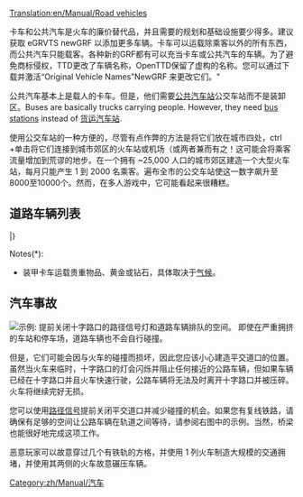 [[Translation:en/Manual/Road vehicles]]

{{zh/翻译|origin=en/Manual/Road vehicles
|from=en
|to=zh
|Percentage=95
}}

{{zh/Manual/目录}}

卡车和公共汽车是火车的廉价替代品，并且需要的规划和基础设施要少得多。建议获取 eGRVTS newGRF 以添加更多车辆。卡车可以运载除乘客以外的所有东西，而公共汽车只能载客。各种新的GRF都有可以充当卡车或公共汽车的车辆。为了避免商标侵权，TTD更改了车辆名称，OpenTTD保留了虚构的名称。您可以通过下载并激活“Original Vehicle Names”NewGRF 来更改它们。"

公共汽车基本上是载人的卡车。但是，他们需要[[en/Manual/Loading Bays#bus-loading-bay|公共汽车站]]公交车站而不是装卸区。Buses are basically trucks carrying people. However, they need [[en/Manual/Loading Bays#bus-loading-bay|bus stations]] instead of [[en/Manual/Loading Bays#lorry-loading-bay|货运汽车站]].

使用公交车站的一种方便的，尽管有点作弊的方法是将它们放在城市四处，ctrl +单击将它们连接到城市郊区的火车站或机场（或两者兼而有之！这可能会将乘客流量增加到荒谬的地步。在一个拥有 ~25,000 人口的城市郊区建造一个大型火车站，每月只能产生 1 到 2000 名乘客。遍布全市的公交车站使这一数字飙升至8000至10000个。然而，在多人游戏中，它可能看起来很糟糕。

== 道路车辆列表 ==
{{zh/Manual/车辆列表/开始}}
{{en/Manual/VehicleTable/Header|乘客和邮件}}
{{en/Manual/VehicleTable/Row|
*[[en/Manual/Base Set/Road Vehicles/Buses]]
*[[en/Manual/Base Set/Road Vehicles/Mail Trucks]]
|
*[[en/Manual/Base Set/Road Vehicles/Buses]]
*[[en/Manual/Base Set/Road Vehicles/Mail Trucks]]
|
*[[en/Manual/Base Set/Road Vehicles/Buses]]
*[[en/Manual/Base Set/Road Vehicles/Mail Trucks]]
|
*[[en/Manual/Base Set/Road Vehicles/Buses]]
*[[en/Manual/Base Set/Road Vehicles/Mail Trucks]]
}}
{{en/Manual/VehicleTable/Header|普通货物}}
{{en/Manual/VehicleTable/Row|
*[[en/Manual/Base Set/Road Vehicles/Oil Tankers]]
*[[en/Manual/Base Set/Road Vehicles/Goods Trucks]]
*[[en/Manual/Base Set/Road Vehicles/Grain Trucks]]
*[[en/Manual/Base Set/Road Vehicles/Livestock Vans]]
*[[en/Manual/Base Set/Road Vehicles/Wood Trucks]]
|
*[[en/Manual/Base Set/Road Vehicles/Oil Tankers]]
*[[en/Manual/Base Set/Road Vehicles/Goods Trucks]]
*[[en/Manual/Base Set/Road Vehicles/Grain Trucks]]
*[[en/Manual/Base Set/Road Vehicles/Livestock Vans]]
*[[en/Manual/Base Set/Road Vehicles/Wood Trucks]]
|
*[[en/Manual/Base Set/Road Vehicles/Oil Tankers]]
*[[en/Manual/Base Set/Road Vehicles/Goods Trucks]]
*[[en/Manual/Base Set/Road Vehicles/Grain Trucks]]
* -
*[[en/Manual/Base Set/Road Vehicles/Wood Trucks]]
|
*[[en/Manual/Base Set/Road Vehicles/Cola Trucks]]
*[[en/Manual/Base Set/Road Vehicles/Sweet Trucks]]
*[[en/Manual/Base Set/Road Vehicles/Toy Vans]]
*[[en/Manual/Base Set/Road Vehicles/Battery Trucks]]
*[[en/Manual/Base Set/Road Vehicles/Candyfloss Trucks]]
}}
{{en/Manual/VehicleTable/Header|类似货物}}
{{en/Manual/VehicleTable/Row|
*[[en/Manual/Base Set/Road Vehicles/Armoured Trucks]]*
*[[en/Manual/Base Set/Road Vehicles/Coal Trucks]]
*[[en/Manual/Base Set/Road Vehicles/Iron Ore Trucks]]
*[[en/Manual/Base Set/Road Vehicles/Steel Trucks]]
* -
|
*[[en/Manual/Base Set/Road Vehicles/Armoured Trucks]]*
*[[en/Manual/Base Set/Road Vehicles/Coal Trucks]]
* -
*[[en/Manual/Base Set/Road Vehicles/Paper Trucks]]
*[[en/Manual/Base Set/Road Vehicles/Food Vans]]
|
*[[en/Manual/Base Set/Road Vehicles/Armoured Trucks]]*
* -
*[[en/Manual/Base Set/Road Vehicles/Copper Ore Trucks]]
* -
*[[en/Manual/Base Set/Road Vehicles/Food Vans]]
|
* -
*[[en/Manual/Base Set/Road Vehicles/Sugar Trucks]]
* -
* -
* -
}}
{{en/Manual/VehicleTable/Header|其它货物}}
{{en/Manual/VehicleTable/Row|
|
|
*[[en/Manual/Base Set/Road Vehicles/Water Tankers]]
*[[en/Manual/Base Set/Road Vehicles/Fruit Trucks]]
*[[en/Manual/Base Set/Road Vehicles/Rubber Trucks]]
|
*[[en/Manual/Base Set/Road Vehicles/Bubble Trucks]]
*[[en/Manual/Base Set/Road Vehicles/Fizzy Drink Trucks]]
*[[en/Manual/Base Set/Road Vehicles/Plastic Trucks]]
*[[en/Manual/Base Set/Road Vehicles/Toffee Trucks]]
}}
|}

Notes(*):
*装甲卡车运载贵重物品、黄金或钻石，具体取决于[[en/Manual/Climates|气候]]。

== 汽车事故 ==
[[File:en/Manual/Roadvehicledualtrack.png|right|frame|示例: 提前关闭十字路口的路径信号灯和道路车辆排队的空间。]]
即使在严重拥挤的车站和停车场，道路车辆也不会自行碰撞。

但是，它们可能会因与火车的碰撞而损坏，因此您应该小心建造平交道口的位置。虽然当火车来临时，十字路口的灯会闪烁并阻止任何接近的公路车辆，但如果车辆已经在十字路口并且火车快速行驶，公路车辆将无法及时离开十字路口并被压碎。火车将继续完好无损。

您可以使用[[en/Manual/Signals#path-signals|路径信号]]提前关闭平交道口并减少碰撞的机会。如果您有复线铁路，请确保有足够的空间让公路车辆在轨道之间等待，请参阅右图中的示例。当然，桥梁也能很好地完成这项工作。

恶意玩家可以故意穿过几个有铁轨的方格，并使用 1 列火车制造大规模的交通拥堵，并使用其两侧的火车故意碾压车辆。

[[Category:zh/Manual/汽车]]